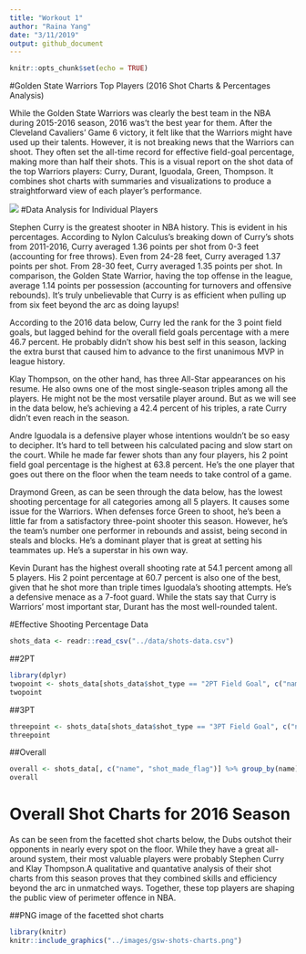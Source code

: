 ```yaml
---
title: "Workout 1"
author: "Raina Yang"
date: "3/11/2019"
output: github_document
---
```


```r
knitr::opts_chunk$set(echo = TRUE)
```

#Golden State Warriors Top Players (2016 Shot Charts & Percentages Analysis)

While the Golden State Warriors was clearly the best team in the NBA during 2015-2016 season, 2016 was't the best year for them. After the Cleveland Cavaliers' Game 6 victory, it felt like that the Warriors might have used up their talents. However, it is not breaking news that the Warriors can shoot. They often set the all-time record for effective field-goal percentage, making more than half their shots. This is a visual report on the shot data of the top Warriors players: Curry, Durant, Iguodala, Green, Thompson. It combines shot charts with summaries and visualizations to produce a straightforward view of each player's performance.

![](warriors.png)
#Data Analysis for Individual Players

Stephen Curry is the greatest shooter in NBA history. This is evident in his percentages. According to Nylon Calculus's breaking down of Curry's shots from 2011-2016, Curry averaged 1.36 points per shot from 0-3 feet (accounting for free throws). Even from 24-28 feet, Curry averaged 1.37 points per shot. From 28-30 feet, Curry averaged 1.35 points per shot. In comparison, the Golden State Warrior, having the top offense in the league, average 1.14 points per possession (accounting for turnovers and offensive rebounds). It's truly unbelievable that Curry is as efficient when pulling up from six feet beyond the arc as doing layups!

According to the 2016 data below, Curry led the rank for the 3 point field goals, but lagged behind for the overall field goals percentage with a mere 46.7 percent. He probably didn't show his best self in this season, lacking the extra burst that caused him to advance to the first unanimous MVP in league history.

Klay Thompson, on the other hand, has three All-Star appearances on his resume. He also owns one of the most single-season triples among all the players. He might not be the most versatile player around. But as we will see in the data below, he's achieving a 42.4 percent of his triples, a rate Curry didn't even reach in the season. 

Andre Iguodala is a defensive player whose intentions wouldn't be so easy to decipher. It's hard to tell between his calculated pacing and slow start on the court. While he made far fewer shots than any four players, his 2 point field goal percentage is the highest at 63.8 percent. He's the one player that goes out there on the floor when the team needs to take control of a game.

Draymond Green, as can be seen through the data below, has the lowest shooting percentage for all categories among all 5 players. It causes some issue for the Warriors. When defenses force Green to shoot, he's been a little far from a satisfactory three-point shooter this season. However, he's the team's number one performer in rebounds and assist, being second in steals and blocks. He's a dominant player that is great at setting his teammates up. He's a superstar in his own way.

Kevin Durant has the highest overall shooting rate at 54.1 percent among all 5 players. His 2 point percentage at 60.7 percent is also one of the best, given that he shot more than triple times Iguodala's shooting attempts. He's a defensive menace as a 7-foot guard. While the stats say that Curry is Warriors' most important star, Durant has the most well-rounded talent.


#Effective Shooting Percentage Data
```r
shots_data <- readr::read_csv("../data/shots-data.csv")
```

##2PT 
```r
 
library(dplyr)
twopoint <- shots_data[shots_data$shot_type == "2PT Field Goal", c("name", "shot_made_flag")] %>% group_by(name) %>% summarise(total = n(), made = sum(shot_made_flag == "shot_yes")) %>% mutate(perc_made = made/total) %>% arrange(desc(perc_made))
twopoint
```
##3PT 
```r

threepoint <- shots_data[shots_data$shot_type == "3PT Field Goal", c("name", "shot_made_flag")] %>% group_by(name) %>% summarise(total = n(), made = sum(shot_made_flag == "shot_yes")) %>% mutate(perc_made = made/total) %>% arrange(desc(perc_made))
threepoint
```

##Overall
```r

overall <- shots_data[, c("name", "shot_made_flag")] %>% group_by(name) %>% summarise(total = n(), made = sum(shot_made_flag == "shot_yes")) %>% mutate(perc_made = made/total) %>% arrange(desc(perc_made))
overall
```

# Overall Shot Charts for 2016 Season

As can be seen from the facetted shot charts below, the Dubs outshot their opponents in nearly every spot on the floor. While they have a great all-around system, their most valuable players were probably Stephen Curry and Klay Thompson.A qualitative and quantative analysis of their shot charts from this season proves that they combined skills and efficiency beyond the arc in unmatched ways. Together, these top players are shaping the public view of perimeter offence in NBA.


##PNG image of the facetted shot charts 
```r
library(knitr)
knitr::include_graphics("../images/gsw-shots-charts.png")
```

